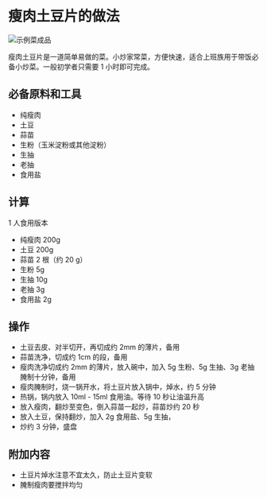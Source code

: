 # 瘦肉土豆片的做法

![示例菜成品](./瘦肉土豆片.jpg)

瘦肉土豆片是一道简单易做的菜。小炒家常菜，方便快速，适合上班族用于带饭必备小炒菜。一般初学者只需要 1 小时即可完成。

## 必备原料和工具

- 纯瘦肉
- 土豆
- 蒜苗
- 生粉（玉米淀粉或其他淀粉）
- 生抽
- 老抽
- 食用盐

## 计算

1 人食用版本

- 纯瘦肉 200g
- 土豆 200g
- 蒜苗 2 根（约 20 g）
- 生粉 5g
- 生抽 10g
- 老抽 3g
- 食用盐 2g

## 操作

- 土豆去皮、对半切开，再切成约 2mm 的薄片，备用
- 蒜苗洗净，切成约 1cm 的段，备用
- 瘦肉洗净切成约 2mm 的薄片，放入碗中，加入 5g 生粉、5g 生抽、3g 老抽腌制十分钟，备用
- 瘦肉腌制时，烧一锅开水，将土豆片放入锅中，焯水，约 5 分钟
- 热锅，锅内放入 10ml - 15ml 食用油。等待 10 秒让油温升高
- 放入瘦肉，翻炒至变色，倒入蒜苗一起炒，蒜苗炒约 20 秒
- 放入土豆，保持翻炒，加入 2g 食用盐、5g 生抽，
- 炒约 3 分钟，盛盘

## 附加内容

- 土豆片焯水注意不宜太久，防止土豆片变软
- 腌制瘦肉要搅拌均匀


